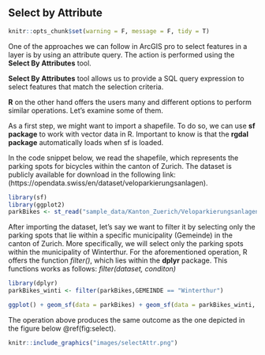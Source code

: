 ## Select by Attribute
```r
knitr::opts_chunk$set(warning = F, message = F, tidy = T)
```


One of the approaches we can follow in ArcGIS pro to select features in a layer is by using an attribute query. The action is performed using the **Select By Attributes** tool.

**Select By Attributes** tool allows us to provide a SQL query expression to select features that match the selection criteria.

__R__ on the other hand offers the users many and different options to perform similar operations. Let's examine some of them.

As a first step, we might want to import a shapefile. To do so, we can use __sf package__ to work with vector data in R. Important to know is that the **rgdal package** automatically loads when sf is loaded.

In the code snippet below, we read the shapefile, which represents the parking spots for bicycles within the canton of Zurich. The dataset is publicly available for download in the following link: (https://opendata.swiss/en/dataset/veloparkierungsanlagen).

```r
library(sf)
library(ggplot2)
parkBikes <- st_read("sample_data/Kanton_Zuerich/Veloparkierungsanlagen/OGD_VELOPARKIERANLAGEN_P.shp")
```

After importing the dataset, let's say we want to filter it by selecting only the parking spots that lie within a specific municipality (Gemeinde) in the canton of Zurich. More specifically, we will select only the parking spots within the municipality of Winterthur.
For the aforementioned operation, R offers the function _filter()_, which lies within the __dplyr__ package.
This functions works as follows: _filter(dataset, conditon)_

```r
library(dplyr)
parkBikes_winti <- filter(parkBikes,GEMEINDE == "Winterthur")
```

```r
ggplot() + geom_sf(data = parkBikes) + geom_sf(data = parkBikes_winti, fill = "red", aes(color = "Bike parking spots in Winterthur")) + ggtitle("Bike parking facilities in Canton Zurich") + theme_minimal() + labs(color = " ") + theme(legend.position = "bottom")
```


The operation above produces the same outcome as the one depicted in the figure below \@ref(fig:select).

```r
knitr::include_graphics("images/selectAttr.png")
```






